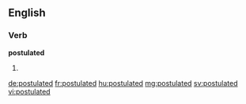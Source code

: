 ==English==

===Verb===
'''postulated'''

# {{past of|postulate}}

[[de:postulated]]
[[fr:postulated]]
[[hu:postulated]]
[[mg:postulated]]
[[sv:postulated]]
[[vi:postulated]]